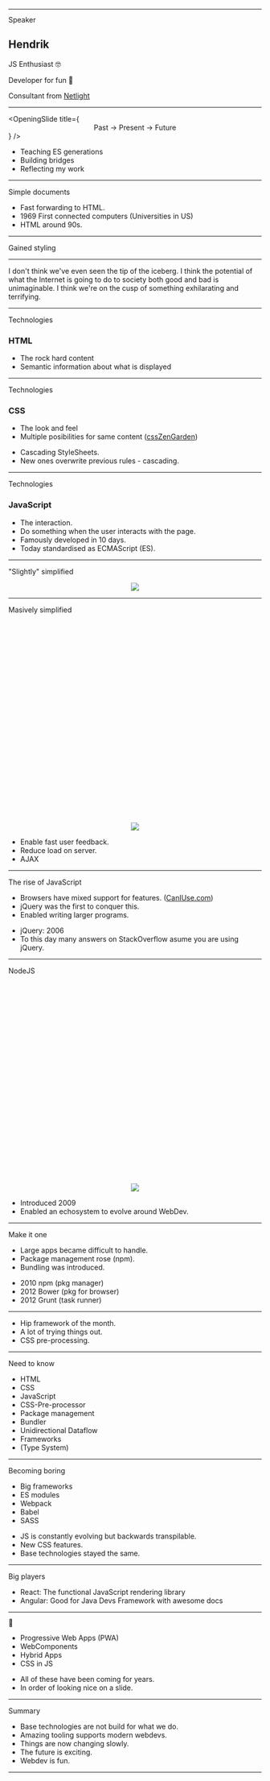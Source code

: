 





<Head>
  <title>Webdevs history</title>
</Head>

<OpeningSlide
  title="OW Updates & Workshop"
  subtitle="US team"
/>

<Clock />



<BackgroundBubbles />

---

<SlideHeadline sectionTitle='This talk'><span style="line-height: 1em;">Speaker</span></SlideHeadline>

<CustomSplit>

<Center>

<Portrait src={imgPortrait} />

</Center>

## <PrimaryColored>Hendrik</PrimaryColored>

JS Enthusiast 🤓

Developer for fun 🥳

Consultant from <a href="https://netlight.com" target="_blank">Netlight</a>

</CustomSplit>

---

<OpeningSlide
  title={
    <span style="text-align: center; display: block;">
      Past → <PrimaryColored>Present</PrimaryColored> → Future
    </span>
  }
/>

<Notes>

- Teaching ES generations
- Building bridges
- Reflecting my work

</Notes>

---

<SlideHeadline sectionTitle='Websites'>Simple documents</SlideHeadline>

<Website resetStyles={true} title='Basic website 🖥'>

  <MfWebsite />

</Website>

<Notes>

- Fast forwarding to HTML.
- 1969 First connected computers (Universities in US)
- HTML around 90s.

</Notes>

---

<SlideHeadline sectionTitle='Websites'>Gained styling</SlideHeadline>

<Website resetStyles={true} title='With style 😎'>

  <BetterMfWebsite />

</Website>

---

<Central>

<BackgroundImage src={imgPotential} blur />

<Quote credit='David Bowie (1999)'>

I don't think we've even seen the tip of the iceberg. I think the potential of what the Internet is going to do to society both good and bad is unimaginable. I think we're on the cusp of something exhilarating and terrifying.

</Quote>

</Central>

---

<SlideHeadline sectionTitle='Websites'>Technologies</SlideHeadline>

<ImageSplit src={imgHTML}>

### HTML
- The rock hard content
- Semantic information about what is displayed

</ImageSplit>

---

<SlideHeadline sectionTitle='Websites'>Technologies</SlideHeadline>

<ImageSplit src={imgCSS}>

### CSS
- The look and feel
- Multiple posibilities for same content ([cssZenGarden](http://www.csszengarden.com/))

</ImageSplit>

<Notes>

- Cascading StyleSheets.
- New ones overwrite previous rules - cascading.

</Notes>

---

<SlideHeadline sectionTitle='Websites'>Technologies</SlideHeadline>

<ImageSplit src={imgJS}>

### JavaScript

- The interaction.
- Do something when the user interacts with the page.
- Famously developed in 10 days.
- Today standardised as ECMAScript (ES).

</ImageSplit>

---

<SlideHeadline sectionTitle='The Internet'>"Slightly" simplified</SlideHeadline>

<Center>

<img src={imgInternet} />

</Center>

---

<SlideHeadline sectionTitle='Web requests'>Masively simplified</SlideHeadline>

<Center>

<img src={imgRequest} style="margin-top: 10vh;" />

</Center>

<Notes>

- Enable fast user feedback.
- Reduce load on server.
- AJAX

</Notes>

---

<SlideHeadline sectionTitle='WebDev'>The rise of JavaScript</SlideHeadline>

- Browsers have mixed support for features. ([CanIUse.com](https://caniuse.com/))
- jQuery was the first to conquer this.
- Enabled writing larger programs.

<Boids />

<Notes>

- jQuery: 2006
- To this day many answers on StackOverflow asume you are using jQuery.

</Notes>

---

<SlideHeadline sectionTitle='WebDev'>NodeJS</SlideHeadline>

<Center>

<img src={imgNode} style="margin-top: 10vh;"/>

</Center>

<Notes>

- Introduced 2009
- Enabled an echosystem to evolve around WebDev.

</Notes>

---

<SlideHeadline sectionTitle='WebDev'>Make it one</SlideHeadline>

- Large apps became difficult to handle.
- Package management rose (npm).
- Bundling was introduced.

<Boids/>

<Notes>

- 2010 npm (pkg manager)
- 2012 Bower (pkg for browser)
- 2012 Grunt (task runner)

</Notes>

---

<BackgroundImage blur src={imgCreative} />

<OpeningSlide title="Creative years" />

<Notes>

- Hip framework of the month.
- A lot of trying things out.
- CSS pre-processing.

</Notes>

---

<SlideHeadline sectionTitle='WebDev'>Need to know</SlideHeadline>

- HTML
- CSS
- JavaScript
- CSS-Pre-processor
- Package management
- Bundler
- Unidirectional Dataflow
- Frameworks
- (Type System)

<Boids />

---

<SlideHeadline sectionTitle='WebDev'>Becoming boring</SlideHeadline>

- Big frameworks
- ES modules
- Webpack
- Babel
- SASS

<Boids />

<Notes>

- JS is constantly evolving but backwards transpilable.
- New CSS features.
- Base technologies stayed the same.

</Notes>

---

<SlideHeadline sectionTitle='WebDev'>Big players</SlideHeadline>

<LargeImage src={imgStateFrameworks} noShadow />

<Credit credit="State of JavaScript 2019" creditLink="https://2019.stateofjs.com/overview/" />

<Notes>

- React: The functional JavaScript rendering library
- Angular: Good for Java Devs Framework with awesome docs

</Notes>

---

<SlideHeadline sectionTitle='Future'><span style="line-height: 1em;">🔮</span></SlideHeadline>

- Progressive Web Apps (PWA)
- WebComponents
- Hybrid Apps
- CSS in JS

<Boids />

<Notes>

- All of these have been coming for years.
- In order of looking nice on a slide.

</Notes>

---

<SlideHeadline sectionTitle='This talk'>Summary</SlideHeadline>

- Base technologies are not build for what we do.
- Amazing tooling supports modern webdevs.
- Things are now changing slowly.
- The future is exciting.
- Webdev is fun.

<Boids />

---

<ClosingSlide
  title="A short history of webdevs future 🔮"
  author='Hendrik Wallbaum'
  repoLink="https://github.com/HoverBaum/talk-webdev-history-and-future"
/>

<Boids left />